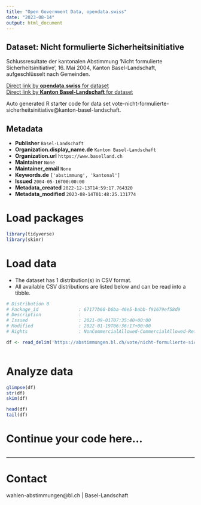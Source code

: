 ```yaml
---
title: "Open Government Data, opendata.swiss"
date: "2023-08-14"
output: html_document
---
```


## Dataset: Nicht formulierte Sicherheitsinitiative

Schlussresultate der kantonalen Abstimmung 'Nicht formulierte Sicherheitsinitiative', 16. Mai 2004, Kanton Basel-Landschaft, aufgeschlüsselt nach Gemeinden.

[Direct link by **opendata.swiss** for dataset](https://opendata.swiss/de/dataset/nicht-formulierte-sicherheitsinitiative)<br>
[Direct link by **Kanton Basel-Landschaft** for dataset](https://abstimmungen.bl.ch/vote/nicht-formulierte-sicherheitsinitiative/data)

Auto generated R starter code for data set vote-nicht-formulierte-sicherheitsinitiative@kanton-basel-landschaft.

## Metadata

- **Publisher** `Basel-Landschaft`
- **Organization.display_name.de** `Kanton Basel-Landschaft`
- **Organization.url** `https://www.baselland.ch`
- **Maintainer** `None`
- **Maintainer_email** `None`
- **Keywords.de** `['abstimmung', 'kantonal']`
- **Issued** `2004-05-16T00:00:00`
- **Metadata_created** `2022-12-13T14:59:17.764320`
- **Metadata_modified** `2023-08-14T01:48:25.131774`


# Load packages

```r

library(tidyverse)
library(skimr)

```

# Load data

-   The dataset has 1 distribution(s) in CSV format.
-   All available CSV distributions are listed below and can be read into a tibble.

```r

# Distribution 0
# Package_id               : 67177b60-b6ba-46e5-babb-f91679ef58d9
# Description              : 
# Issued                   : 2021-09-01T07:35:40+00:00
# Modified                 : 2022-01-19T06:36:17+00:00
# Rights                   : NonCommercialAllowed-CommercialAllowed-ReferenceRequired

df <- read_delim('https://abstimmungen.bl.ch/vote/nicht-formulierte-sicherheitsinitiative/data-csv')



```

# Analyze data

```r

glimpse(df)
str(df)
skim(df)

head(df)
tail(df)

```

# Continue your code here...

```r

```

------------------------------------------------------------------------

# Contact

wahlen-abstimmungen@bl.ch | Basel-Landschaft
